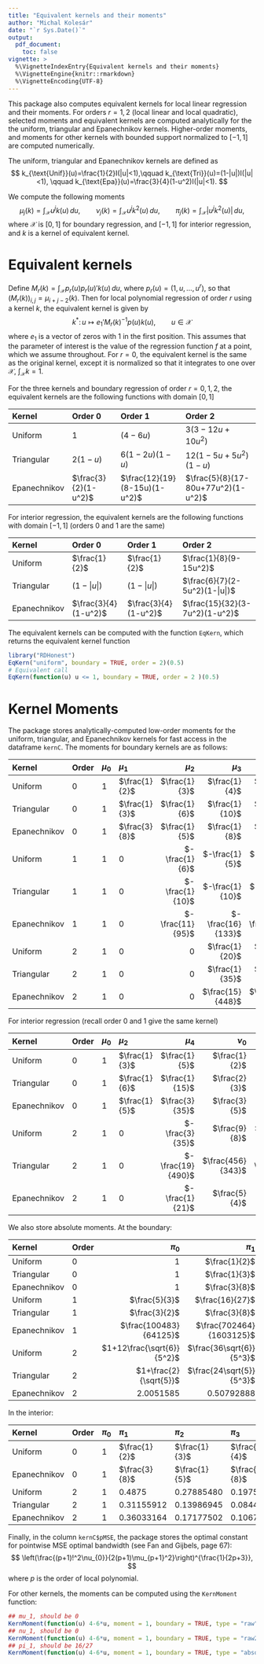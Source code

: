 ```yaml
---
title: "Equivalent kernels and their moments"
author: "Michal Kolesár"
date: "`r Sys.Date()`"
output:
  pdf_document:
    toc: false
vignette: >
  %\VignetteIndexEntry{Equivalent kernels and their moments}
  %\VignetteEngine{knitr::rmarkdown}
  %\VignetteEncoding{UTF-8}
---
```


This package also computes equivalent kernels for local linear regression and
their moments. For orders $r=1,2$ (local linear and local quadratic), selected
moments and equivalent kernels are computed analytically for the the uniform,
triangular and Epanechnikov kernels. Higher-order moments, and moments for other
kernels with bounded support normalized to $[-1,1]$ are computed numerically.

The uniform, triangular and Epanechnikov kernels are defined as $$
k_{\text{Unif}}(u)=\frac{1}{2}I(|u|<1),\qquad k_{\text{Tri}}(u)=(1-|u|)I(|u|<1),
    \qquad k_{\text{Epa}}(u)=\frac{3}{4}(1-u^2)I(|u|<1). $$

We compute the following moments
$$
\mu_{j}(k)=\int_{\mathcal{X}} u^j k(u) \, du,\qquad
\nu_{j}(k)=\int_{\mathcal{X}} u^j k^2(u) \, du,\qquad
\pi_{j}(k)=\int_{\mathcal{X}} |u^j k^2(u)| \, du,
$$
where $\mathcal{X}$ is $[0,1]$ for boundary regression, and $[-1,1]$ for
interior regression, and $k$ is a kernel of equivalent kernel.


# Equivalent kernels

Define $M_{r}(k)=\int_{\mathcal{X}}p_{r}(u)p_{r}(u)'k(u) \, du$, where
$p_{r}(u)=(1,u,\dotsc,u^{r})$, so that $(M_{r}(k))_{i,j}=\mu_{i+j-2}(k)$. Then for
local polynomial regression of order $r$ using a kernel $k$, the equivalent
kernel is given by
$$
k^*\colon u\mapsto e_{1}'M_{r}(k)^{-1}p(u)k(u), \qquad u\in\mathcal{X}
$$
where $e_{1}$ is a vector of zeros with $1$ in the first position. This assumes
that the parameter of interest is the value of the regression function $f$ at a
point, which we assume throughout. For $r=0$, the equivalent kernel is the same
as the original kernel, except it is normalized so that it integrates to one
over $\mathcal{X}$, $\int_{\mathcal{X}}k=1$.

For the three kernels and boundary regression of order $r=0,1,2$, the equivalent
kernels are the following functions with domain $[0,1]$

| Kernel       | Order 0              | Order 1                       | Order 2                            |
|:-------------|:---------------------|:------------------------------|:-----------------------------------|
| Uniform      | $1$                  | $(4-6u)$                      | $3(3-12u+10u^2)$                   |
| Triangular   | $2(1-u)$             | $6(1-2u)(1-u)$                | $12(1-5u+5u^2)(1-u)$               |
| Epanechnikov | $\frac{3}{2}(1-u^2)$ | $\frac{12}{19}(8-15u)(1-u^2)$ | $\frac{5}{8}(17-80u+77u^2)(1-u^2)$ |

For interior regression, the equivalent kernels are the following functions with
domain $[-1,1]$ (orders 0 and 1 are the same)

| Kernel       | Order 0              | Order 1              | Order 2                        |
|:-------------|:---------------------|:---------------------|:-------------------------------|
| Uniform      | $\frac{1}{2}$        | $\frac{1}{2}$        | $\frac{1}{8}(9-15u^2)$         |
| Triangular   | $(1-|u|)$            | $(1-|u|)$            | $\frac{6}{7}(2-5u^2)(1-|u|)$   |
| Epanechnikov | $\frac{3}{4}(1-u^2)$ | $\frac{3}{4}(1-u^2)$ | $\frac{15}{32}(3-7u^2)(1-u^2)$ |

The equivalent kernels can be computed with the function `EqKern`, which returns the equivalent kernel function

```r
library("RDHonest")
EqKern("uniform", boundary = TRUE, order = 2)(0.5)
# Equivalent call
EqKern(function(u) u <= 1, boundary = TRUE, order = 2 )(0.5)
```


# Kernel Moments

The package stores analytically-computed low-order moments for the uniform,
triangular, and Epanechnikov kernels for fast access in the dataframe `kernC`.
The moments for boundary kernels are as follows:

| Kernel       | Order | $\mu_0$ | $\mu_1$      | $\mu_2$        | $\mu_3$         | $\mu_4$           | $\nu_0$             | $\nu_1$           | $\nu_2$            | $\nu_3$            | $\nu_4$              |
|:-------------|:------|:--------|:-------------|---------------:|----------------:|------------------:|--------------------:|------------------:|-------------------:|-------------------:|---------------------:|
| Uniform      |  0    |1        |$\frac{1}{2}$ |$\frac{1}{3}$   |$\frac{1}{4}$    |$\frac{1}{5}$      |$1$                  |$\frac{1}{2}$      |$\frac{1}{3}$       |$\frac{1}{4}$       |$\frac{1}{5}$         |
| Triangular   |  0    |1        |$\frac{1}{3}$ |$\frac{1}{6}$   |$\frac{1}{10}$   |$\frac{1}{15}$     |$\frac{4}{3}$        |$\frac{1}{3}$      |$\frac{2}{15}$      |$\frac{1}{15}$      |$\frac{4}{105}$       |
| Epanechnikov |  0    |1        |$\frac{3}{8}$ |$\frac{1}{5}$   |$\frac{1}{8}$    |$\frac{3}{35}$     |$\frac{6}{5}$        |$\frac{3}{8}$      |$\frac{6}{35}$      |$\frac{3}{32}$      |$\frac{2}{35}$        |
| Uniform      |  1    |1        |0             |$-\frac{1}{6}$  |$-\frac{1}{5}$   |$-\frac{1}{5}$     |$4$                  |$1$                |$\frac{8}{15}$      |$\frac{2}{5}$      |$\frac{12}{15}$       |
| Triangular   |  1    |1        |0             |$-\frac{1}{10}$ |$-\frac{1}{10}$  |$-\frac{3}{35}$    |$\frac{24}{5}$       |$\frac{3}{5}$      |$\frac{6}{35}$      |$\frac{3}{35}$      |$\frac{2}{35}$        |
| Epanechnikov |  1    |1        |0             |$-\frac{11}{95}$|$-\frac{16}{133}$|$-\frac{141}{1330}$|$\frac{56832}{12635}$|$\frac{1770}{2527}$|$\frac{2976}{12635}$|$\frac{324}{2527}$  |$\frac{12352}{138985}$|
| Uniform      |  2    |1        |0             |0               |$\frac{1}{20}$   |$\frac{3}{35}$     |$9$                  |$\frac{3}{2}$      |$\frac{27}{35}$     |$\frac{81}{140}$    |$\frac{17}{35}$       |
| Triangular   |  2    |1        |0             |0               |$\frac{1}{35}$   |$\frac{3}{70}$     |$\frac{72}{7}$       |$\frac{6}{7}$      |$\frac{8}{35}$      |$\frac{4}{35}$      |$\frac{4}{35}$        |
| Epanechnikov |  2    |1        |0             |0               |$\frac{15}{448}$ |$\frac{13}{252}$   |$\frac{9895}{1008}$  |$\frac{4105}{4032}$|$\frac{325}{1008}$  |$\frac{2825}{16128}$|$\frac{16795}{144144}$|


For interior regression (recall order 0 and 1 give the same kernel)

| Kernel       | Order | $\mu_0$ | $\mu_2$      | $\mu_4$         | $\nu_0$         | $\nu_2$           | $\nu_4$            |
|:-------------|:------|:--------|:-------------|----------------:|----------------:|------------------:|-------------------:|
| Uniform      |  0    |1        |$\frac{1}{3}$ |$\frac{1}{5}$    |$\frac{1}{2}$    |$\frac{1}{6}$      |$\frac{1}{10}$      |
| Triangular   |  0    |1        |$\frac{1}{6}$ |$\frac{1}{15}$   |$\frac{2}{3}$    |$\frac{1}{15}$     |$\frac{2}{105}$     |
| Epanechnikov |  0    |1        |$\frac{1}{5}$ |$\frac{3}{35}$   |$\frac{3}{5}$    |$\frac{3}{35}$     |$\frac{1}{35}$      |
| Uniform      |  2    |1        |0             |$-\frac{3}{35}$  |$\frac{9}{8}$    |$-\frac{9}{56}$    |$-\frac{23}{280}$   |
| Triangular   |  2    |1        |0             |$-\frac{19}{490}$|$\frac{456}{343}$|$-\frac{106}{1715}$|$-\frac{256}{18865}$|
| Epanechnikov |  2    |1        |0             |$-\frac{1}{21}$  |$\frac{5}{4}$    |$-\frac{25}{308}$  |$-\frac{85}{4004}$  |

We also store absolute moments. At the boundary:

| Kernel       | Order | $\pi_0$                  | $\pi_1$                | $\pi_2$                   | $\pi_3$                       | $\pi_4$           |
|:-------------|:------|-------------------------:|-----------------------:|--------------------------:|------------------------------:|------------------:|
| Uniform      |  0    |1                         |$\frac{1}{2}$           |$\frac{1}{3}$              |$\frac{1}{4}$                  |$\frac{1}{5}$      |
| Triangular   |  0    |1                         |$\frac{1}{3}$           |$\frac{1}{6}$              |$\frac{2}{10}$                 |$\frac{1}{15}$     |
| Epanechnikov |  0    |1                         |$\frac{3}{8}$           |$\frac{3}{5}$              |$\frac{1}{8}$                  |$\frac{3}{35}$     |
| Uniform      |  1    |$\frac{5}{3}$             |$\frac{16}{27}$         |$\frac{59}{162}$           |$\frac{113}{405}$              |$\frac{857}{3545}$ |
| Triangular   |  1    |$\frac{3}{2}$             |$\frac{3}{8}$           |$\frac{3}{16}$             |$\frac{1}{8}$                  |$\frac{3}{32}$     |
| Epanechnikov |  1    |$\frac{100483}{64125}$    |$\frac{702464}{1603125}$|$\frac{16520549}{72140625}$|$\frac{235792912}{1514953125}$ |$\frac{1792724653}{15149531250}$ |
| Uniform      |  2    |$1+12\frac{\sqrt{6}}{5^2}$|$\frac{36\sqrt{6}}{5^3}$|$\frac{558\sqrt{6}}{5^5}$  |$\frac{1782\sqrt{6}}{5^6}+1/20$|$0.268931$         |
| Triangular   |  2    |$1+\frac{2}{\sqrt{5}}$    |$\frac{24\sqrt{5}}{5^3}$|$\frac{12\sqrt{5}}{5^3}$   |$\frac{218\sqrt{5}}{4375}+1/35$|$0.102656$         |
| Epanechnikov |  2    |$2.0051585$               |$0.50792888$            |$0.26617935$               |$0.17770885$                   |$0.1321148$        |

In the interior:

| Kernel       | Order | $\pi_0$ | $\pi_1$      | $\pi_2$      | $\pi_3$      | $\pi_4$      |
|:-------------|:------|:--------|:-------------|:-------------|:-------------|:-------------|
| Uniform      |  0    |1        |$\frac{1}{2}$ |$\frac{1}{3}$ |$\frac{1}{4}$ |$\frac{1}{5} $|
| Triangular   |  0    |1        |$\frac{1}{3}$ |$\frac{1}{6}$ |$\frac{1}{10}$|$\frac{1}{15}$|
| Epanechnikov |  0    |1        |$\frac{3}{8}$ |$\frac{1}{5}$ |$\frac{1}{8}$ |$\frac{3}{35}$|
| Uniform      |  2    |1        |$0.4875$      |$0.27885480$  |$0.1975$      |$0.157419807 $|
| Triangular   |  2    |1        |$0.31155912$  |$0.13986945$  |$0.08443054$  |$0.060140887 $|
| Epanechnikov |  2    |1        |$0.36033164$  |$0.17177502$  |$0.10671010$  |$0.077066194 $|

Finally, in the column `kernC$pMSE`, the package stores the optimal constant for
pointwise MSE optimal bandwidth (see Fan and Gijbels, page 67):
$$
\left(\frac{(p+1)!^2\nu_{0}}{2(p+1)\mu_{p+1}^2}\right)^{\frac{1}{2p+3}},
$$
where $p$ is the order of local polynomial.

For other kernels, the moments can be computed using the `KernMoment` function:
```r
## mu_1, should be 0
KernMoment(function(u) 4-6*u, moment = 1, boundary = TRUE, type = "raw")
## nu_1, should be 0
KernMoment(function(u) 4-6*u, moment = 1, boundary = TRUE, type = "raw2")
## pi_1, should be 16/27
KernMoment(function(u) 4-6*u, moment = 1, boundary = TRUE, type = "absolute")
```
